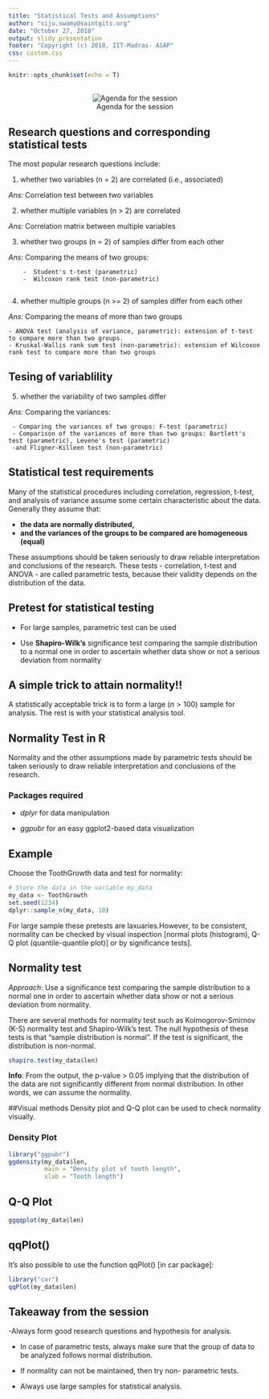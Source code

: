---
title: "Statistical Tests and Assumptions"
author: "siju.swamy@saintgits.org"
date: "October 27, 2018"
output: slidy_presentation
footer: "Copyright (c) 2018, IIT-Madras- ASAP"
css: custom.css
---

```{r setup, include=FALSE}
knitr::opts_chunk$set(echo = T)
```

## 

<center>

![Agenda for the session](statistical-test-assumptions.png)

</center>



## Research questions and corresponding statistical tests


The most popular research questions include:

1. whether two variables (n = 2) are correlated (i.e., associated)

*Ans:* Correlation test between two variables

2. whether multiple variables (n > 2) are correlated

*Ans:* Correlation matrix between multiple variables

3. whether two groups (n = 2) of samples differ from each other

*Ans:* Comparing the means of two groups:

        -  Student's t-test (parametric)
        -  Wilcoxon rank test (non-parametric)
        
4. whether multiple groups (n >= 2) of samples differ from each other

*Ans:* Comparing the means of more than two groups

    - ANOVA test (analysis of variance, parametric): extension of t-test to compare more than two groups.
    - Kruskal-Wallis rank sum test (non-parametric): extension of Wilcoxon rank test to compare more than two groups


## Tesing of variablility

5. whether the variability of two samples differ

*Ans:* Comparing the variances:

     - Comparing the variances of two groups: F-test (parametric)
     - Comparison of the variances of more than two groups: Bartlett's test (parametric), Levene's test (parametric)
     -and Fligner-Killeen test (non-parametric)


## Statistical test requirements

Many of the statistical procedures including correlation, regression, t-test, and analysis of variance assume some certain characteristic about the data. Generally they assume that:

- **the data are normally distributed,**
- **and the variances of the groups to be compared are homogeneous (equal)**

These assumptions should be taken seriously to draw reliable interpretation and conclusions of the research. These tests - correlation, t-test and ANOVA - are called parametric tests, because their validity depends on the distribution of the data.


## Pretest for statistical testing

- For large samples, parametric test can be used

- Use **Shapiro-Wilk's** significance test comparing the sample distribution to a normal one in order to ascertain whether data show or not a serious deviation from normality

## A simple trick to attain normality!!

A statistically acceptable trick is to form a large ($n>100$) sample for analysis. The rest is with your statistical analysis tool. 


##  Normality Test in R

Normality and the other assumptions made by parametric tests should be taken seriously to draw reliable interpretation and conclusions of the research.

### Packages required

- *dplyr* for data manipulation

- *ggpubr*  for an easy ggplot2-based data visualization

## Example

Choose the ToothGrowth data and test for normality:

```{r}
# Store the data in the variable my_data
my_data <- ToothGrowth
set.seed(1234)
dplyr::sample_n(my_data, 10)

```

 For large sample these pretests are laxuaries.However, to be consistent, normality can be checked by visual inspection [normal plots (histogram), Q-Q plot (quantile-quantile plot)] or by significance tests].


## Normality test

*Approach*:  Use a significance test comparing the sample distribution to a normal one in order to ascertain whether data show or not a serious deviation from normality.

There are several methods for normality test such as Kolmogorov-Smirnov (K-S) normality test and Shapiro-Wilk's test. The null hypothesis of these tests is that "sample distribution is normal". If the test is significant, the distribution is non-normal.

```{r}
shapiro.test(my_data$len)
```

**Info**: From the output, the p-value > 0.05 implying that the distribution of the data are not significantly different from normal distribution. In other words, we can assume the normality.


##Visual methods
Density plot and Q-Q plot can be used to check normality visually.

### Density Plot

```{r}
library("ggpubr")
ggdensity(my_data$len, 
          main = "Density plot of tooth length",
          xlab = "Tooth length")
```

## Q-Q Plot

```{r}
ggqqplot(my_data$len)
```

## qqPlot()

It's also possible to use the function qqPlot() [in car package]:

```{r}
library("car")
qqPlot(my_data$len)
```


## Takeaway from the session

-Always form good research questions and hypothesis for analysis.

- In case of parametric tests, always make sure that the group of data to be analyzed follows normal distribution.

- If normality can not be maintained, then try non- parametric tests.

- Always use large samples for statistical analysis.

